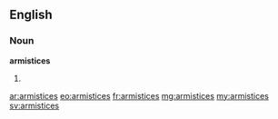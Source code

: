 ==English==

===Noun===
'''armistices'''

# {{plural of|armistice}}

[[ar:armistices]]
[[eo:armistices]]
[[fr:armistices]]
[[mg:armistices]]
[[my:armistices]]
[[sv:armistices]]